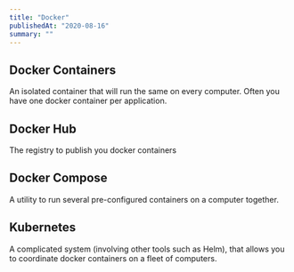 ```yaml
---
title: "Docker"
publishedAt: "2020-08-16"
summary: ""
---
```


## Docker Containers

An isolated container that will run the same on every computer. Often you have one docker container per application.

## Docker Hub

The registry to publish you docker containers

## Docker Compose

A utility to run several pre-configured containers on a computer together.

## Kubernetes

A complicated system (involving other tools such as Helm), that allows you to coordinate docker containers on a fleet of computers.

<!--- © Eric Vicenti 2020. Licensed under Creative Commons BY-NC-SA 4.0 https://creativecommons.org/licenses/by-nc-sa/4.0/ -->

